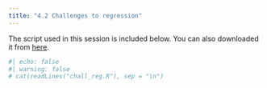```yaml
---
title: "4.2 Challenges to regression"
---
```


The script used in this session is included below. You can also downloaded it from <a href="chall_reg.R" download>here</a>.

```r
#| echo: false
#| warning: false
# cat(readLines("chall_reg.R"), sep = "\n")
```

